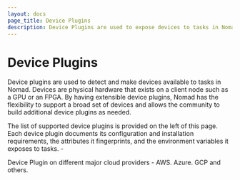 ```yaml
---
layout: docs
page_title: Device Plugins
description: Device Plugins are used to expose devices to tasks in Nomad.
---
```


# Device Plugins

Device plugins are used to detect and make devices available to tasks in
Nomad. Devices are physical hardware that exists on a client node such as a
GPU or an FPGA. By having extensible device plugins, Nomad has the flexibility
to support a broad set of devices and allows the community to build additional
device plugins as needed.

The list of supported device plugins is provided on the left of this page.
Each device plugin documents its configuration and installation requirements,
the attributes it fingerprints, and the environment variables it exposes to
tasks. - 

Device Plugin on different major cloud providers - AWS. Azure. GCP and others. 
